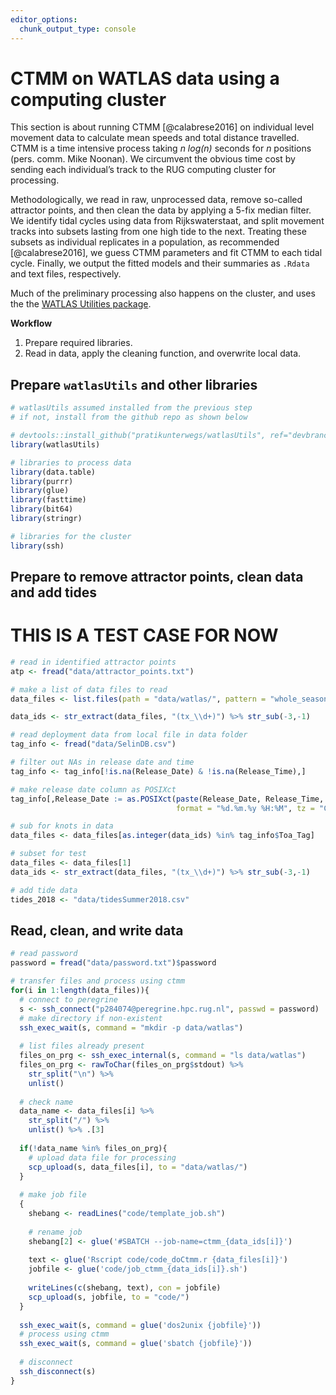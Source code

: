 ```yaml
---
editor_options: 
  chunk_output_type: console
---
```


# CTMM on WATLAS data using a computing cluster

This section is about running CTMM [@calabrese2016] on individual level movement data to calculate mean speeds and total distance travelled.
CTMM is a time intensive process taking _n log(n)_ seconds for _n_ positions (pers. comm. Mike Noonan).
We circumvent the obvious time cost by sending each individual's track to the RUG computing cluster for processing.

Methodologically, we read in raw, unprocessed data, remove so-called attractor points, and then clean the data by applying a 5-fix median filter.
We identify tidal cycles using data from Rijkswaterstaat, and split movement tracks into subsets lasting from one high tide to the next.
Treating these subsets as individual replicates in a population, as recommended [@calabrese2016], we guess CTMM parameters and fit CTMM to each tidal cycle.
Finally, we output the fitted models and their summaries as `.Rdata` and text files, respectively.

Much of the preliminary processing also happens on the cluster, and uses the the [WATLAS Utilities package](https://github.com/pratikunterwegs/watlasUtils).

**Workflow**

1. Prepare required libraries.
2. Read in data, apply the cleaning function, and overwrite local data.

## Prepare `watlasUtils` and other libraries

```r
# watlasUtils assumed installed from the previous step
# if not, install from the github repo as shown below

# devtools::install_github("pratikunterwegs/watlasUtils", ref="devbranch")
library(watlasUtils)

# libraries to process data
library(data.table)
library(purrr)
library(glue)
library(fasttime)
library(bit64)
library(stringr)

# libraries for the cluster
library(ssh)
```

## Prepare to remove attractor points, clean data and add tides

# THIS IS A TEST CASE FOR NOW

```r
# read in identified attractor points
atp <- fread("data/attractor_points.txt")

# make a list of data files to read
data_files <- list.files(path = "data/watlas/", pattern = "whole_season*", full.names = TRUE)

data_ids <- str_extract(data_files, "(tx_\\d+)") %>% str_sub(-3,-1)

# read deployment data from local file in data folder
tag_info <- fread("data/SelinDB.csv")

# filter out NAs in release date and time
tag_info <- tag_info[!is.na(Release_Date) & !is.na(Release_Time),]

# make release date column as POSIXct
tag_info[,Release_Date := as.POSIXct(paste(Release_Date, Release_Time, sep = " "), 
                                     format = "%d.%m.%y %H:%M", tz = "CET")]

# sub for knots in data
data_files <- data_files[as.integer(data_ids) %in% tag_info$Toa_Tag]

# subset for test
data_files <- data_files[1]
data_ids <- str_extract(data_files, "(tx_\\d+)") %>% str_sub(-3,-1)

# add tide data
tides_2018 <- "data/tidesSummer2018.csv"
```

## Read, clean, and write data

```r
# read password
password = fread("data/password.txt")$password

# transfer files and process using ctmm
for(i in 1:length(data_files)){
  # connect to peregrine
  s <- ssh_connect("p284074@peregrine.hpc.rug.nl", passwd = password)
  # make directory if non-existent
  ssh_exec_wait(s, command = "mkdir -p data/watlas")
  
  # list files already present
  files_on_prg <- ssh_exec_internal(s, command = "ls data/watlas")
  files_on_prg <- rawToChar(files_on_prg$stdout) %>% 
    str_split("\n") %>% 
    unlist()
  
  # check name
  data_name <- data_files[i] %>% 
    str_split("/") %>% 
    unlist() %>% .[3]
  
  if(!data_name %in% files_on_prg){
    # upload data file for processing
    scp_upload(s, data_files[i], to = "data/watlas/")
  }
  
  # make job file
  {
    shebang <- readLines("code/template_job.sh")
    
    # rename job
    shebang[2] <- glue('#SBATCH --job-name=ctmm_{data_ids[i]}')
    
    text <- glue('Rscript code/code_doCtmm.r {data_files[i]}')
    jobfile <- glue('code/job_ctmm_{data_ids[i]}.sh')
    
    writeLines(c(shebang, text), con = jobfile)
    scp_upload(s, jobfile, to = "code/")
  }
  
  ssh_exec_wait(s, command = glue('dos2unix {jobfile}'))
  # process using ctmm
  ssh_exec_wait(s, command = glue('sbatch {jobfile}'))
  
  # disconnect
  ssh_disconnect(s)
}

```
